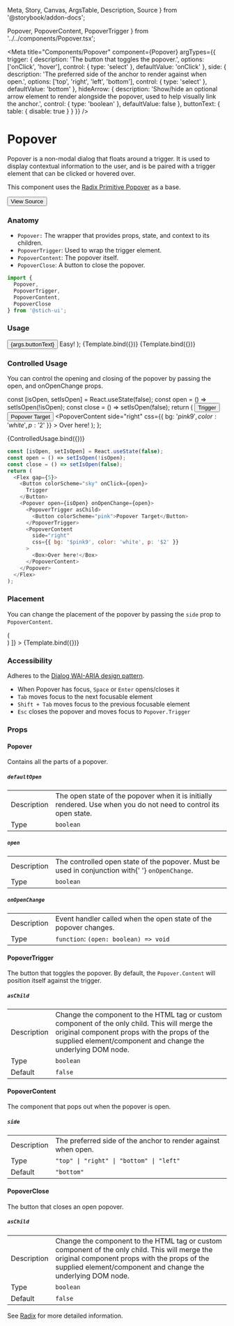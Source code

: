   Meta,
  Story,
  Canvas,
  ArgsTable,
  Description,
  Source
} from '@storybook/addon-docs';

  Popover,
  PopoverContent,
  PopoverTrigger
} from '../../components/Popover.tsx';

<Meta
  title="Components/Popover"
  component={Popover}
  argTypes={{
    trigger: {
      description: 'The button that toggles the popover.',
      options: ['onClick', 'hover'],
      control: { type: 'select' },
      defaultValue: 'onClick'
    },
    side: {
      description:
        'The preferred side of the anchor to render against when open.',
      options: ['top', 'right', 'left', 'bottom'],
      control: { type: 'select' },
      defaultValue: 'bottom'
    },
    hideArrow: {
      description:
        'Show/hide an optional arrow element to render alongside the popover, used to help visually link the anchor.',
      control: { type: 'boolean' },
      defaultValue: false
    },
    buttonText: {
      table: {
        disable: true
      }
    }
  }}
/>

# Popover

Popover is a non-modal dialog that floats around a trigger. It is used to display contextual information to the user, and is be paired with a trigger element that can be clicked or hovered over.

This component uses the [Radix Primitive Popover](https://www.radix-ui.com/docs/primitives/components/popover) as a base.

[<Button size='medium'>View Source</Button>](https://github.com/smurph7/stitch-ui/blob/main/src/components/Popover.tsx)

### Anatomy

- `Popover:` The wrapper that provides props, state, and context to its children.
- `PopoverTrigger`: Used to wrap the trigger element.
- `PopoverContent`: The popover itself.
- `PopoverClose`: A button to close the popover.

```javascript
import {
  Popover,
  PopoverTrigger,
  PopoverContent,
  PopoverClose
} from '@stich-ui';
```

### Usage

  <Popover trigger={args.trigger}>
    <PopoverTrigger asChild>
      <Button size="medium" colorScheme="tomato">
        {args.buttonText}
      </Button>
    </PopoverTrigger>
    <PopoverContent
      side={args.side}
      hideArrow={args.hideArrow}
      css={{ bg: '$red9', color: 'white', p: '$2' }}
    >
      <Box>Easy!</Box>
    </PopoverContent>
  </Popover>
);

<Canvas>
  <Story name="Click" args={{ buttonText: 'Click Me' }}>
    {Template.bind({})}
  </Story>
</Canvas>

<Canvas>
  <Story name="Hover" args={{ trigger: 'hover', buttonText: 'Hover over me' }}>
    {Template.bind({})}
  </Story>
</Canvas>

<ArgsTable story="Click" />

### Controlled Usage

You can control the opening and closing of the popover by passing the open, and onOpenChange props.

  const [isOpen, setIsOpen] = React.useState(false);
  const open = () => setIsOpen(!isOpen);
  const close = () => setIsOpen(false);
  return (
    <Flex gap={5}>
      <Button colorScheme="sky" onClick={open}>
        Trigger
      </Button>
      <Popover open={isOpen} onOpenChange={open}>
        <PopoverTrigger asChild>
          <Button colorScheme="pink">Popover Target</Button>
        </PopoverTrigger>
        <PopoverContent
          side="right"
          css={{ bg: '$pink9', color: 'white', p: '$2' }}
        >
          <Box>Over here!</Box>
        </PopoverContent>
      </Popover>
    </Flex>
  );
};

<Canvas>
  <Story name="Controlled">{ControlledUsage.bind({})}</Story>
</Canvas>

```javascript
const [isOpen, setIsOpen] = React.useState(false);
const open = () => setIsOpen(!isOpen);
const close = () => setIsOpen(false);
return (
  <Flex gap={5}>
    <Button colorScheme="sky" onClick={open}>
      Trigger
    </Button>
    <Popover open={isOpen} onOpenChange={open}>
      <PopoverTrigger asChild>
        <Button colorScheme="pink">Popover Target</Button>
      </PopoverTrigger>
      <PopoverContent
        side="right"
        css={{ bg: '$pink9', color: 'white', p: '$2' }}
      >
        <Box>Over here!</Box>
      </PopoverContent>
    </Popover>
  </Flex>
);
```

### Placement

You can change the placement of the popover by passing the `side` prop to `PopoverContent`.

<Canvas>
  <Story
    name="Side"
    args={{ side: 'top', buttonText: 'Button' }}
    decorators={[
      Story => (
        <div style={{ padding: '50px' }}>
          <Story />
        </div>
      )
    ]}
  >
    {Template.bind({})}
  </Story>
</Canvas>

### Accessibility

Adheres to the [Dialog WAI-ARIA design pattern](https://www.w3.org/TR/wai-aria-practices-1.2/#dialog_modal).

- When Popover has focus, `Space` or `Enter` opens/closes it
- `Tab` moves focus to the next focusable element
- `Shift + Tab` moves focus to the previous focusable element
- `Esc` closes the popover and moves focus to `Popover.Trigger`

### Props

#### Popover

Contains all the parts of a popover.

##### `defaultOpen`

<table>
  <tr>
    <td>Description</td>
    <td>
      The open state of the popover when it is initially rendered. Use when you
      do not need to control its open state.
    </td>
  </tr>
  <tr />
  <tr>
    <td>Type</td>
    <td>
      <code>boolean</code>
    </td>
  </tr>
</table>

##### `open`

<table>
  <tr>
    <td>Description</td>
    <td>
      The controlled open state of the popover. Must be used in conjunction with{' '}
      <code>onOpenChange</code>.
    </td>
  </tr>
  <tr />
  <tr>
    <td>Type</td>
    <td>
      <code>boolean</code>
    </td>
  </tr>
</table>

##### `onOpenChange`

<table>
  <tr>
    <td>Description</td>
    <td>Event handler called when the open state of the popover changes.</td>
  </tr>
  <tr />
  <tr>
    <td>Type</td>
    <td>
      <code>function</code>: <code>(open: boolean) => void</code>
    </td>
  </tr>
</table>

#### PopoverTrigger

The button that toggles the popover. By default, the `Popover.Content` will position itself against the trigger.

##### `asChild`

<table>
  <tr>
    <td>Description</td>
    <td>
      Change the component to the HTML tag or custom component of the only
      child. This will merge the original component props with the props of the
      supplied element/component and change the underlying DOM node.
    </td>
  </tr>
  <tr />
  <tr>
    <td>Type</td>
    <td>
      <code>boolean</code>
    </td>
  </tr>
  <tr />
  <tr>
    <td>Default</td>
    <td>
      <code>false</code>
    </td>
  </tr>
</table>

#### PopoverContent

The component that pops out when the popover is open.

##### `side`

<table>
  <tr>
    <td>Description</td>
    <td>The preferred side of the anchor to render against when open.</td>
  </tr>
  <tr />
  <tr>
    <td>Type</td>
    <td>
      <code>"top" | "right" | "bottom" | "left"</code>
    </td>
  </tr>
  <tr />
  <tr>
    <td>Default</td>
    <td>
      <code>"bottom"</code>
    </td>
  </tr>
</table>

#### PopoverClose

The button that closes an open popover.

##### `asChild`

<table>
  <tr>
    <td>Description</td>
    <td>
      Change the component to the HTML tag or custom component of the only
      child. This will merge the original component props with the props of the
      supplied element/component and change the underlying DOM node.
    </td>
  </tr>
  <tr />
  <tr>
    <td>Type</td>
    <td>
      <code>boolean</code>
    </td>
  </tr>
  <tr />
  <tr>
    <td>Default</td>
    <td>
      <code>false</code>
    </td>
  </tr>
</table>

See [Radix](https://www.radix-ui.com/docs/primitives/components/popover) for more detailed information.
